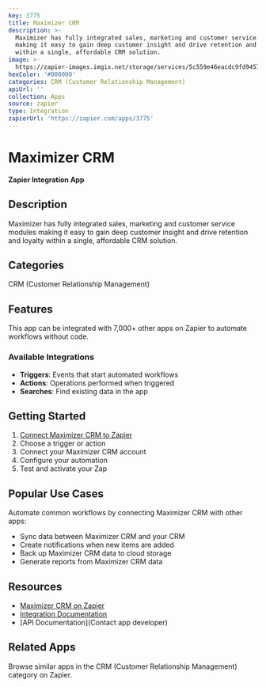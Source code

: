 ```yaml
---
key: 3775
title: Maximizer CRM
description: >-
  Maximizer has fully integrated sales, marketing and customer service modules
  making it easy to gain deep customer insight and drive retention and loyalty
  within a single, affordable CRM solution.
image: >-
  https://zapier-images.imgix.net/storage/services/5c559e46eacdc9fd945723dff81a882f.png?auto=format%2Ccompress&ixlib=python-3.0.0&q=50
hexColor: '#000000'
categories: CRM (Customer Relationship Management)
apiUrl: ''
collection: Apps
source: zapier
type: Integration
zapierUrl: 'https://zapier.com/apps/3775'
---
```

# Maximizer CRM

**Zapier Integration App**

## Description

Maximizer has fully integrated sales, marketing and customer service modules making it easy to gain deep customer insight and drive retention and loyalty within a single, affordable CRM solution.

## Categories

CRM (Customer Relationship Management)

## Features

This app can be integrated with 7,000+ other apps on Zapier to automate workflows without code.

### Available Integrations

- **Triggers**: Events that start automated workflows
- **Actions**: Operations performed when triggered
- **Searches**: Find existing data in the app

## Getting Started

1. [Connect Maximizer CRM to Zapier](https://zapier.com/apps/3775)
2. Choose a trigger or action
3. Connect your Maximizer CRM account
4. Configure your automation
5. Test and activate your Zap

## Popular Use Cases

Automate common workflows by connecting Maximizer CRM with other apps:

- Sync data between Maximizer CRM and your CRM
- Create notifications when new items are added
- Back up Maximizer CRM data to cloud storage
- Generate reports from Maximizer CRM data

## Resources

- [Maximizer CRM on Zapier](https://zapier.com/apps/3775)
- [Integration Documentation](https://zapier.com/apps/3775/integrations)
- [API Documentation](Contact app developer)

## Related Apps

Browse similar apps in the CRM (Customer Relationship Management) category on Zapier.
